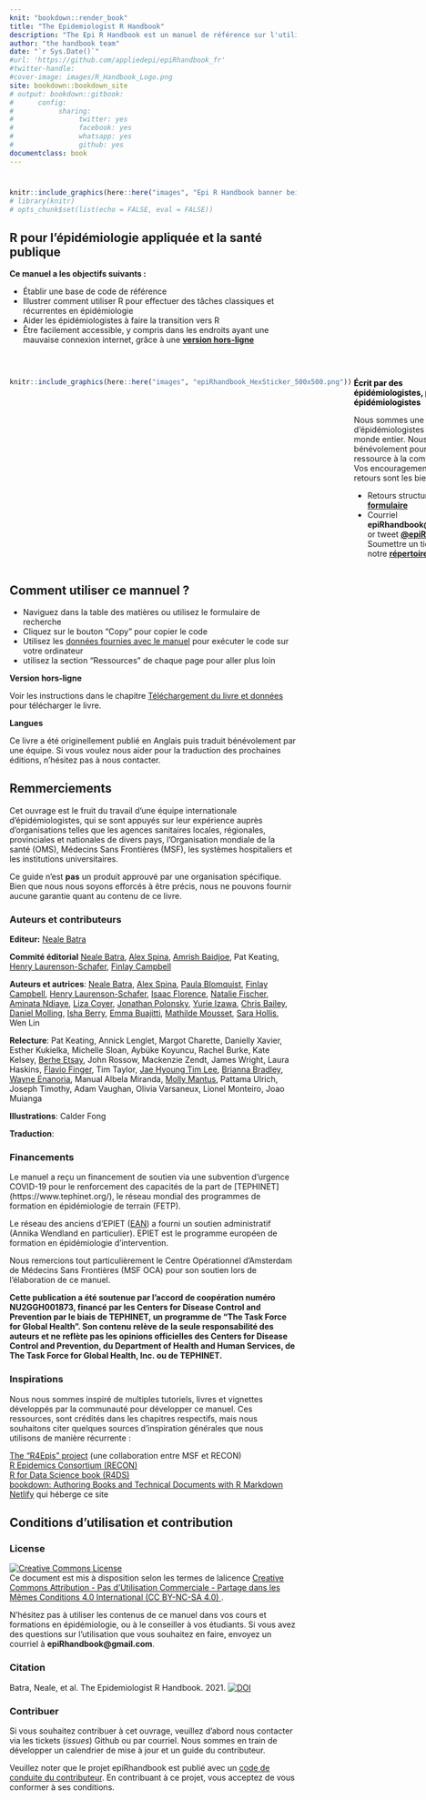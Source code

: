 ```yaml
---
knit: "bookdown::render_book"
title: "The Epidemiologist R Handbook"  
description: "The Epi R Handbook est un manuel de référence sur l'utilisation de R en épidémiologie appliquée et santé publique."
author: "the handbook team"
date: "`r Sys.Date()`"
#url: 'https://github.com/appliedepi/epiRhandbook_fr'
#twitter-handle: 
#cover-image: images/R_Handbook_Logo.png
site: bookdown::bookdown_site
# output: bookdown::gitbook:
#      config:
#           sharing:
#                twitter: yes
#                facebook: yes
#                whatsapp: yes
#                github: yes
documentclass: book
---
```






#  {-}

```r
knitr::include_graphics(here::here("images", "Epi R Handbook banner beige 1500x500.png"))
# library(knitr)
# opts_chunk$set(list(echo = FALSE, eval = FALSE))
```

<meta name="description" content="The Epi R Handbook est un manuel de référence sur l'utilisation de R en épidémiologie appliquée et santé publique.">

<meta http-equiv="Content-Type" content="text/html; charset=utf-8">

<!-- <span style="color: red;">**THIS IS A DRAFT.  REVIEWERS GIVE FEEDBACK AT THIS [LINK](https://forms.gle/4RNdRRLGx67xW9yq9)**.</span> -->

<!-- <span style="color: darkgreen;">**DO YOU LIKE THIS HANDBOOK? SHOULD SOMETHING BE CHANGED? PLEASE TELL US!**</span> -->

<!-- <form target="_blank" action="https://forms.gle/A5SnRVws7tPD15Js9"> -->
<!--     <input type="submit" value="FEEDBACK" /> -->
<!-- </form> -->

<!-- ======================================================= -->
<!-- ## An R reference manual for applied epidemiology and public health {.unnumbered} -->


<!-- <span style="color: brown;">**The Epi R Handbook is an R reference manual for applied epidemiology and public health.**</span> -->

<!-- ## About this handbook   -->

## R pour l'épidémiologie appliquée et la santé publique {-}  

**Ce manuel a les objectifs suivants :**  

* Établir une base de code de référence
* Illustrer comment utiliser R pour effectuer des tâches classiques et récurrentes en épidémiologie
* Aider les épidémiologistes à faire la transition vers R 
* Être facilement accessible, y compris dans les endroits ayant une mauvaise connexion internet, grâce à une **[version hors-ligne](#download_offline)**  


<!-- * Use practical epi examples - cleaning case linelists, making transmission chains and epidemic curves, automated reports and dashboards, modeling incidence and making projections, demographic pyramids and rate standardization, record matching, outbreak detection, survey analysis, survival analysis, GIS basics, contact tracing, phylogenetic trees...   -->



<!-- **How is this different than other R books?**   -->

<!-- * It is community-driven - *written for epidemiologists by epidemiologists* in their spare time and leveraging experience in local, national, academic, and emergency settings   -->

<!-- Dual-column created based on the rmarkdown cookbook here: https://bookdown.org/yihui/rmarkdown-cookbook/multi-column.html -->



<br>


:::: {style="display: flex;"}

::: {}
```r
knitr::include_graphics(here::here("images", "epiRhandbook_HexSticker_500x500.png"))
```
:::


::: {.col data-latex="{0.05\textwidth}"}
\ 
<!-- an empty Div (with a white space), serving as
a column separator -->
:::

::: {}
<span style="color: black;">**Écrit par des épidémiologistes, pour les épidémiologistes**</span>

Nous sommes une équipe d'épidémiologistes venant du monde entier. Nous travaillons bénévolement pour  offrir cette ressource à la communauté. Vos encouragements et vos retours sont les bienvenus :

* Retours structurés via un **[formulaire](https://forms.gle/A5SnRVws7tPD15Js9)**  
* Courriel **epiRhandbook@gmail.com** or tweet **[\@epiRhandbook](https://twitter.com/epirhandbook)** * Soumettre un ticket sur notre **[répertoire Github](https://github.com/appliedepi/epiRhandbook_fr)**  

:::

::::




<!-- ======================================================= -->
## Comment utiliser ce mannuel ? {-} 

* Naviguez dans la table des matières ou utilisez le formulaire de recherche  
* Cliquez sur le bouton "Copy" pour copier le code
* Utilisez les [données fournies avec le manuel](#download_book_data) pour exécuter le code sur votre ordinateur
* utilisez la section "Ressources" de chaque page pour aller plus loin
 

**Version hors-ligne**  

Voir les instructions dans le chapitre [Téléchargement du livre et données](#download_book_data) pour télécharger le livre.  

**Langues**  

Ce livre a été originellement publié en Anglais puis traduit bénévolement par une équipe. Si vous voulez nous aider pour la traduction des prochaines éditions, n'hésitez pas à nous contacter.


<!-- ======================================================= -->
## Remmerciements {-}  

Cet ouvrage est le fruit du travail d'une équipe internationale d'épidémiologistes, qui se sont appuyés sur leur expérience auprès d'organisations telles que les agences sanitaires locales, régionales, provinciales et nationales de divers pays, l'Organisation mondiale de la santé (OMS), Médecins Sans Frontières (MSF), les systèmes hospitaliers et les institutions universitaires.

Ce guide n'est **pas** un produit approuvé par une organisation spécifique. Bien que nous nous soyons efforcés à être précis, nous ne pouvons fournir aucune garantie quant au contenu de ce livre.  


### Auteurs et contributeurs {-}  

**Editeur:** [Neale Batra](https://www.linkedin.com/in/neale-batra/) 

**Commité éditorial** [Neale Batra](https://www.linkedin.com/in/neale-batra/), [Alex Spina](https://github.com/aspina7), [Amrish Baidjoe](https://twitter.com/Ammer_B), Pat Keating, [Henry Laurenson-Schafer](https://github.com/henryls1), [Finlay Campbell](https://github.com/finlaycampbell)  

**Auteurs et autrices**: [Neale Batra](https://www.linkedin.com/in/neale-batra/), [Alex Spina](https://github.com/aspina7), [Paula Blomquist](https://www.linkedin.com/in/paula-bianca-blomquist-53188186/), [Finlay Campbell](https://github.com/finlaycampbell), [Henry Laurenson-Schafer](https://github.com/henryls1), [Isaac Florence](www.Twitter.com/isaacatflorence), [Natalie Fischer](https://www.linkedin.com/in/nataliefischer211/), [Aminata Ndiaye](https://twitter.com/aminata_fadl), [Liza Coyer]( https://www.linkedin.com/in/liza-coyer-86022040/), [Jonathan Polonsky](https://twitter.com/jonny_polonsky), [Yurie Izawa](https://ch.linkedin.com/in/yurie-izawa-a1590319), [Chris Bailey](https://twitter.com/cbailey_58?lang=en), [Daniel Molling](https://www.linkedin.com/in/daniel-molling-4005716a/), [Isha Berry](https://twitter.com/ishaberry2), [Emma Buajitti](https://twitter.com/buajitti), [Mathilde Mousset](https://mathildemousset.wordpress.com/research/), [Sara Hollis](https://www.linkedin.com/in/saramhollis/), Wen Lin  

**Relecture**: Pat Keating, Annick Lenglet, Margot Charette, Danielly Xavier, Esther Kukielka, Michelle Sloan, Aybüke Koyuncu, Rachel Burke, Kate Kelsey, [Berhe Etsay](https://www.linkedin.com/in/berhe-etsay-5752b1154/), John Rossow, Mackenzie Zendt, James Wright, Laura Haskins, [Flavio Finger](ffinger.github.io), Tim Taylor, [Jae Hyoung Tim Lee](https://www.linkedin.com/in/jaehyoungtlee/), [Brianna Bradley](https://www.linkedin.com/in/brianna-bradley-bb8658155), [Wayne Enanoria](https://www.linkedin.com/in/wenanoria), Manual Albela Miranda, [Molly Mantus](https://www.linkedin.com/in/molly-mantus-174550150/), Pattama Ulrich, Joseph Timothy, Adam Vaughan, Olivia Varsaneux, Lionel Monteiro, Joao Muianga  

**Illustrations**: Calder Fong  

**Traduction**: 

<!-- **Editor-in-Chief:** Neale Batra  -->

<!-- **Project core team:** Neale Batra, Alex Spina, Amrish Baidjoe, Pat Keating, Henry Laurenson-Schafer, Finlay Campbell   -->

<!-- **Authors**: Neale Batra, Alex Spina, Paula Blomquist, Finlay Campbell, Henry Laurenson-Schafer, [Isaac Florence](www.Twitter.com/isaacatflorence), Natalie Fischer, Aminata Ndiaye, Liza Coyer, Jonathan Polonsky, Yurie Izawa, Chris Bailey, Daniel Molling, Isha Berry, Emma Buajitti, Mathilde Mousset, Sara Hollis, Wen Lin   -->

<!-- **Reviewers**: Pat Keating, Mathilde Mousset, Annick Lenglet, Margot Charette, Isha Berry, Paula Blomquist, Natalie Fischer, Daniely Xavier, Esther Kukielka, Michelle Sloan, Aybüke Koyuncu, Rachel Burke, Daniel Molling, Kate Kelsey, Berhe Etsay, John Rossow, Mackenzie Zendt, James Wright, Wayne Enanoria, Laura Haskins, Flavio Finger, Tim Taylor, Jae Hyoung Tim Lee, Brianna Bradley, Manual Albela Miranda, Molly Mantus, Priscilla Spencer, Pattama Ulrich, Joseph Timothy, Adam Vaughan, Olivia Varsaneux, Lionel Monteiro, Joao Muianga   -->


### Financements {-}  

Le manuel a reçu un financement de soutien via une subvention d'urgence COVID-19 pour le renforcement des capacités de la part de [TEPHINET] (https://www.tephinet.org/), le réseau mondial des programmes de formation en épidémiologie de terrain (FETP).  

Le réseau des anciens d'EPIET ([EAN](https://epietalumni.net/)) a fourni un soutien administratif (Annika Wendland en particulier). EPIET est le programme européen de formation en épidémiologie d'intervention.

Nous remercions tout particulièrement le Centre Opérationnel d'Amsterdam de Médecins Sans Frontières  (MSF OCA) pour son soutien lors de l'élaboration de ce manuel.  

**Cette publication a été soutenue par l'accord de coopération numéro NU2GGH001873, financé par les Centers for Disease Control and Prevention par le biais de TEPHINET, un programme de "The Task Force for Global Health". Son contenu relève de la seule responsabilité des auteurs et ne reflète pas les opinions officielles des Centers for Disease Control and Prevention, du Department of Health and Human Services, de The Task Force for Global Health, Inc. ou de TEPHINET.**


### Inspirations {-}  

Nous nous sommes inspiré de multiples tutoriels, livres et vignettes développés par la communauté pour développer ce manuel. Ces ressources, sont crédités dans les chapitres respectifs, mais nous souhaitons citer quelques sources d'inspiration générales que nous utilisons de manière récurrente :  

[The "R4Epis" project](https://r4epis.netlify.app/) (une collaboration entre MSF et RECON)  
[R Epidemics Consortium (RECON)](https://www.repidemicsconsortium.org/)  
[R for Data Science book (R4DS)](https://r4ds.had.co.nz/)  
[bookdown: Authoring Books and Technical Documents with R Markdown](https://bookdown.org/yihui/bookdown/)  
[Netlify](https://www.netlify.com) qui héberge ce site 


<!-- ### Image credits {-}   -->

<!-- Images in logo from US CDC Public Health Image Library) include [2013 Yemen looking for mosquito breeding sites](https://phil.cdc.gov/Details.aspx?pid=19623), [Ebola virus](https://phil.cdc.gov/Details.aspx?pid=23186), and [Survey in Rajasthan](https://phil.cdc.gov/Details.aspx?pid=19838).   -->


## Conditions d'utilisation et contribution {-}  

### License {.unnumbered} 

<a rel="license" href="http://creativecommons.org/licenses/by-nc-sa/4.0/"><img alt="Creative Commons License" style="border-width:0" src="https://i.creativecommons.org/l/by-nc-sa/4.0/88x31.png" /></a><br />Ce document est mis à disposition selon les termes de lalicence <a rel="license" href="https://creativecommons.org/licenses/by-nc-sa/4.0/deed.fr">Creative Commons Attribution - Pas d’Utilisation Commerciale - Partage dans les Mêmes Conditions 4.0 International (CC BY-NC-SA 4.0) </a>.


N'hésitez pas à utiliser les contenus de ce manuel dans vos cours et formations en épidémiologie, ou à le conseiller à vos étudiants. Si vous avez des questions sur l'utilisation que vous souhaitez en faire, envoyez un courriel à **epiRhandbook@gmail.com**.  

### Citation {.unnumbered}

Batra, Neale, et al. The Epidemiologist R Handbook. 2021.  <a rel="license" href="https://zenodo.org/badge/231610102.svg"><img alt="DOI" style="border-width:0" src="https://zenodo.org/badge/231610102.svg" /></a><br />

### Contribuer {.unnumbered}  

Si vous souhaitez contribuer à cet ouvrage, veuillez d'abord nous contacter via les tickets (_issues_) Github ou par courriel. Nous sommes en train de développer un calendrier de mise à jour et un guide du contributeur.  

Veuillez noter que le projet epiRhandbook est publié avec un [code de conduite du contributeur](https://contributor-covenant.org/version/2/0/CODE_OF_CONDUCT.html). En contribuant à ce projet, vous acceptez de vous conformer à ses conditions.


